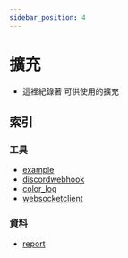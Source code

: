 ```yaml
---
sidebar_position: 4
---
```


# 擴充

- 這裡紀錄著 可供使用的擴充

## 索引

### 工具

- [example](./example.mdx)
- [discordwebhook](./discordwebhook.mdx)
- [color_log](./color_log.mdx)
- [websocketclient](./websocketclient.mdx)

### 資料

- [report](./report.mdx)
